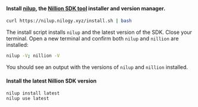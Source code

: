 #### Install [nilup](/nilup), the [Nillion SDK tool](/nillion-sdk-and-tools#nillion-sdk-tools) installer and version manager.

```bash
curl https://nilup.nilogy.xyz/install.sh | bash
```

The install script installs `nilup` and the latest version of the SDK. Close your terminal. Open a
new terminal and confirm both `nilup` and `nillion` are installed:

```bash
nilup -V; nillion -V
```

You should see an output with the versions of `nilup` and `nillion` installed.

#### Install the latest Nillion SDK version

```
nilup install latest
nilup use latest
```
